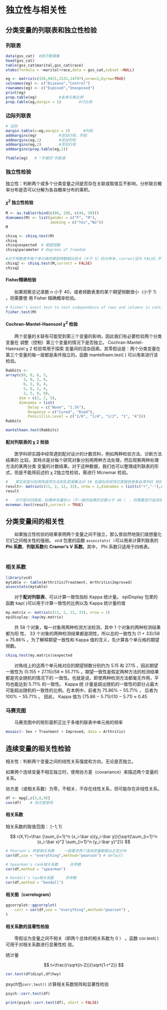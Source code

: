 # 独立性与相关性

## 分类变量的列联表和独立性检验

### 列联表

```r
data(gss_cat)  #因子数据集
head(gss_cat)
table(gss_cat$marital,gss_cat$race)
xtabs(formula = ~marital+race,data = gss_cat,subset =NULL)
```

```r
eg <- matrix(c(156,9421,1531,14797),nrow=2,byrow=TRUE)
colnames(eg) <- c("Disease","Control")
rownames(eg) <- c("Exposed","Unexposed")
print(eg)
prop.table(eg)          #各单元格比例
prop.table(eg,margin = 1)        #行比例 
```

### 边际列联表

```r
# 边际
margin.table(x=eg,margin = 2)      #列和
addmargins(eg)          #添加行和、列和
addmargins(eg,1)        #添加列和
addmargins(eg,2)        #添加行和
addmargins(prop.table(eg,1))

ftable(eg)   # "平铺式"列联表
```

### 独立性检验

独立性：判断两个或多个分类变量之间是否存在关联或取值互不影响，分析联合概率分布是否可以分解为各自概率分布的乘积。

#### $\chi^2$ 独立性检验

```r
M <- as.table(rbind(c(86, 29), c(44, 30)))
dimnames(M) <- list(gender = c("F", "M"),
                    smoking = c("Yes","No"))
M

chisq <- chisq.test(M)
chisq
chisq$expected  # 期望频数
chisq$parameter # degrees of freedom

#对于频数表中每个单元格的期望频数都比较大（大于 5）的大样本，correct设为 FALSE,不进行连续校正
chisq2 <- chisq.test(M,correct = FALSE) 
chisq2
```

#### Fisher精确检验

　　如果观察总记录数 n 小于 40，或者频数表里的某个期望频数很小（小于 1） ，则需要使 用 Fisher 精确概率检验。

```r
# Fisher's exact test to test independence of rows and columns in contingency table
fisher.test(M)
```

#### Cochran-Mantel-Haenszel $\chi^2$ 检验

　　两个变量的关联有可能受到第三个变量的影响，因此我们有必要检验两个分类变量在 调整（控制）第三个变量的情况下是否独立。 Cochran-Mantel-Haenszel χ 2 检验常用于探索 变量间的混杂因素。其零假设是：两个分类变量在第三个变量的每一层都是条件独立的。函数 mantelhaen.test( ) 可以用来进行该检验。

```r
Rabbits <-
array(c(0, 0, 6, 5,
        3, 0, 3, 6,
        6, 2, 0, 4,
        5, 6, 1, 0,
        2, 5, 0, 0),
      dim = c(2, 2, 5),
      dimnames = list(
          Delay = c("None", "1.5h"),
          Response = c("Cured", "Died"),
          Penicillin.Level = c("1/8", "1/4", "1/2", "1", "4")))
Rabbits

mantelhaen.test(Rabbits)
```

#### 配对列联表的 χ 2 检验

　　医学科研实践中经常遇到配对设计的计数资料，例如两种检验方法、诊断方法结果的 比较。其特点是对每个研究对象分别用两种方法处理，然后观察两种处理方法的某两分类 变量的计数结果。对于这种数据，我们也可以整理成列联表的形式，但是不能用前述的 χ 2独立性检验，需进行 Mcnemar 检验。

```r
#　　某实验室分别用免疫荧光法和乳胶凝集法对 58 名疑似系统性红斑狼疮患者血清中抗 核抗体进行测定
result<- matrix(c(11, 2, 12, 33), nrow = 2,dimnames = list(c("+","-"),c("+","-")))
result

#　　对于配对四格表，如果样本量较小（不一致的结果的总数小于 40 ） ，则需要进行连续性校正。
mcnemar.test(result,correct = TRUE)
```

## 分类变量间的相关性

　　如果独立性检验的结果表明两个变量之间不独立，那么很自然地我们就想量化它们之间相关性的强弱。 *vcd* 包里的函数 `assocstats( )`可以用来计算列联表的 **Phi 系数**、**列联系数**和 **Cramer's V 系数**。其中， Phi 系数只适用于四格表。 　　 　　

### 相关系数 　　

```r
library(vcd)
mytable <- table(Arthritis$Treatment, Arthritis$Improved)
assocstats(mytable)
```

　　对于**配对列联表**，可以计算一致性指标 Kappa 统计量。 epiDisplay 包里的函数 kap( )可以用于计算一致性的比例以及 Kappa 统计量的值 　　 　　

```r
my.matrix <- matrix(c(11, 2, 12, 33), nrow = 2)
epiDisplay::kap(my.matrix)
```

　　共 58 个对象，每一对象用两种检测方法检测，其中 1 个对象的两种检测结果都为阳 性， 33 个对象的两种检测结果都是阴性，所以总的一致性为 (1 + 33)/58 ≈ 75.86% 。为了解释期望一致性和 Kappa 值的含义，先计算各个单元格的期望频数。 　　 　　

```r
chisq.test(my.matrix)$expected
```

　　对角线上的这两个单元格对应的期望频数分别约为 5.15 和 27.15 ，因此期望一致性为 (5.155 + 27.15)/58 ≈ 55.71% 。期望一致性是假定两种方法的检测结果都是完全随机的情况下的 一致性。也就是说，即使两种检测方法都毫无作用，平均也能达到 5.71% 的一致性。 Kappa 统 计量是超出随机的一致性的部分占最大可能超出随机的一致性的比例。在本例中，前者为 75.86% − 55.71% ， 后者为 100% − 55.71% 。 因此， Kappa 值为 (75.86 − 5.71)/(10 − 5.71) ≈ 0.45

### 马赛克图

　　马赛克图中的矩形面积正比于多维列联表中单元格的频率 　　

```r
mosaic(~ Sex + Treatment + Improved, data = Arthritis)
```

## 连续变量的相关性检验

相关性：判断两个变量之间的线性关系强度和方向，无论是否独立。

如果两个连续变量不相互独立时，使用协方差（covariance）来描述两个变量的关系。

协方差（或相关系数）为零，不相关，不存在线性关系，但可能存在非线性关系。

```r
df <- mpg[,c(3,8,9)]
cov(df)    # 协方差矩阵
```

#### 相关系数

相关系数的取值范围： $[-1,1]$

$$
r(X,Y)=\frac {\sum_{i=1}^n (x_i-\bar x)(y_i-\bar y)}{\sqrt{\sum_{i=1}^n (x_i-\bar x)^2 \sum_{i=1}^n (y_i-\bar y)^2}}
$$

```r
# Pearson's 积差相关系数 　　一般要求两个连续变量都服从正态分布
cor(df,use = "everything",method="pearson") # default

# Spearman's rank相关系数  　　非参数
cor(df,method = "spearman")

# Kendall's tau相关系数  　　非参数
cor(df,method = "kendall")


```

#### 相关图（correlogram）

```r
ggcorrplot::ggcorrplot(
    corr = cor(df,use = "everything",method="pearson") ,
)
```

#### 相关系数的显著性检验

　　零假设为变量之间不相关（即两个总体的相关系数为 0 ） 。函数 cor.test( ) 可用于对相关系数进行显著性检 验。

统计量

$$
t=\frac{r\sqrt{n-2}}{\sqrt{1-r^2}}
$$

```r
cor.test(df$displ,df$hwy)
```

psych包`corr.test()` 计算相关系数矩阵和显著性检验

```r
psych::corr.test(df)

print(psych::corr.test(df), short = FALSE)
```
